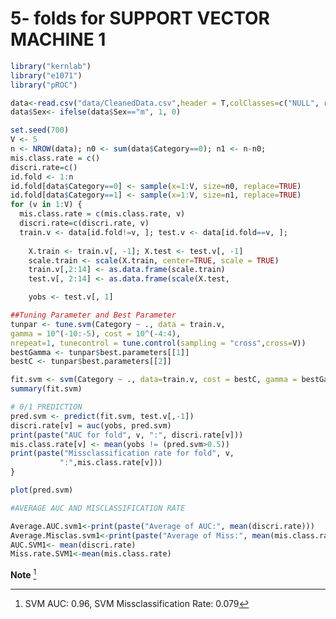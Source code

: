 
# 5- folds for SUPPORT VECTOR MACHINE 1

```r
library("kernlab")
library("e1071")
library("pROC")
```




```r

data<-read.csv("data/CleanedData.csv",header = T,colClasses=c("NULL", rep(NA, 13)))
data$Sex<- ifelse(data$Sex=="m", 1, 0)

set.seed(700)
V <- 5
n <- NROW(data); n0 <- sum(data$Category==0); n1 <- n-n0;
mis.class.rate = c()
discri.rate=c()
id.fold <- 1:n
id.fold[data$Category==0] <- sample(x=1:V, size=n0, replace=TRUE)
id.fold[data$Category==1] <- sample(x=1:V, size=n1, replace=TRUE)
for (v in 1:V) {
  mis.class.rate = c(mis.class.rate, v)
  discri.rate=c(discri.rate, v)
  train.v <- data[id.fold!=v, ]; test.v <- data[id.fold==v, ];
    
    X.train <- train.v[, -1]; X.test <- test.v[, -1]
    scale.train <- scale(X.train, center=TRUE, scale = TRUE)
    train.v[,2:14] <- as.data.frame(scale.train)
    test.v[, 2:14] <- as.data.frame(scale(X.test,                        center=attributes(scale.train)$`scaled:center`,                        scale=attributes(scale.train)$`scaled:scale`))

    yobs <- test.v[, 1]

##Tuning Parameter and Best Parameter
tunpar <- tune.svm(Category ~ ., data = train.v,
gamma = 10^(-10:-5), cost = 10^(-4:4),
nrepeat=1, tunecontrol = tune.control(sampling = "cross",cross=V))
bestGamma <- tunpar$best.parameters[[1]]
bestC <- tunpar$best.parameters[[2]]

fit.svm <- svm(Category ~ ., data=train.v, cost = bestC, gamma = bestGamma)
summary(fit.svm)

# 0/1 PREDICTION
pred.svm <- predict(fit.svm, test.v[,-1])
discri.rate[v] = auc(yobs, pred.svm)
print(paste("AUC for fold", v, ":", discri.rate[v]))
mis.class.rate[v] <- mean(yobs != (pred.svm>0.5))
print(paste("Missclassification rate for fold", v,
           ":",mis.class.rate[v]))
}

```



```r
plot(pred.svm)
```



```r
#AVERAGE AUC AND MISCLASSIFICATION RATE

Average.AUC.svm1<-print(paste("Average of AUC:", mean(discri.rate)))
Average.Misclas.svm1<-print(paste("Average of Miss:", mean(mis.class.rate)))
AUC.SVM1<- mean(discri.rate)
Miss.rate.SVM1<-mean(mis.class.rate)
```
**Note** 
^[SVM AUC: 0.96, SVM Missclassification Rate: 0.079]
